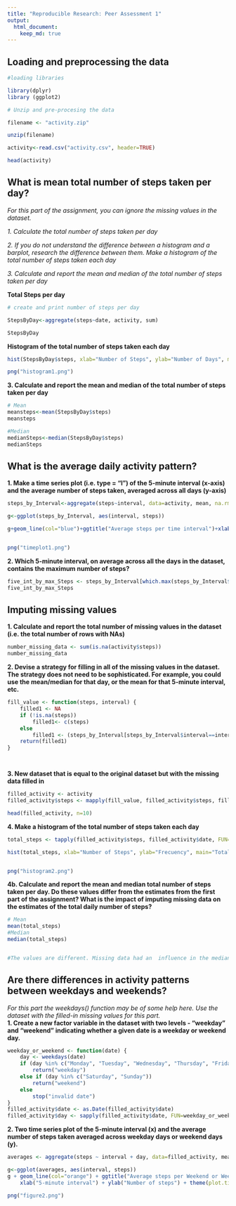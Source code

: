 ```yaml
---
title: "Reproducible Research: Peer Assessment 1"
output: 
  html_document:
    keep_md: true
---
```



## Loading and preprocessing the data

```r
#loading libraries

library(dplyr)
library (ggplot2)

# Unzip and pre-procesing the data

filename <- "activity.zip"

unzip(filename)

activity<-read.csv("activity.csv", header=TRUE)

head(activity)


```




## What is mean total number of steps taken per day?

*For this part of the assignment, you can ignore the missing values in the dataset.*

*1. Calculate the total number of steps taken per day*

*2. If you do not understand the difference between a histogram and a barplot, research the difference between them. Make a histogram of the total number of steps taken each day*

*3. Calculate and report the mean and median of the total number of steps taken per day*

**Total Steps per day**

```r


# create and print number of steps per day

StepsByDay<-aggregate(steps~date, activity, sum)

StepsByDay

```

**Histogram of the total number of steps taken each day**

```r

hist(StepsByDay$steps, xlab="Number of Steps", ylab="Number of Days", main="Total Number of Steps by day")

png("histogram1.png")


```

**3. Calculate and report the mean and median of the total number of steps taken per day**
```r
# Mean
meansteps<-mean(StepsByDay$steps)
meansteps

#Median
medianSteps<-median(StepsByDay$steps)
medianSteps

```



## What is the average daily activity pattern?

**1. Make a time series plot (i.e. type = "l") of the 5-minute interval (x-axis) and the average number of steps taken, averaged across all days (y-axis)**   


```r

steps_by_Interval<-aggregate(steps~interval, data=activity, mean, na.rm=TRUE)

g<-ggplot(steps_by_Interval, aes(interval, steps))

g+geom_line(col="blue")+ggtitle("Average steps per time interval")+xlab("Time")+ylab("Steps")+theme(plot.title = element_text(face="bold", size=18))


png("timeplot1.png")

```

**2. Which 5-minute interval, on average across all the days in the dataset, contains the maximum number of steps?**

```r

five_int_by_max_Steps <- steps_by_Interval[which.max(steps_by_Interval$steps),]$interval
five_int_by_max_Steps


```



## Imputing missing values
**1. Calculate and report the total number of missing values in the dataset (i.e. the total number of rows with NAs)**  
```r
number_missing_data <- sum(is.na(activity$steps))
number_missing_data

```

**2. Devise a strategy for filling in all of the missing values in the dataset. The strategy does not need to be sophisticated. For example, you could use the mean/median for that day, or the mean for that 5-minute interval, etc.** 
```r

fill_value <- function(steps, interval) {
    filled1 <- NA
    if (!is.na(steps))
        filled1<- c(steps)
    else
        filled1 <- (steps_by_Interval[steps_by_Interval$interval==interval, "steps"])
    return(filled1)
}




```

**3. New dataset that is equal to the original dataset but with the missing data filled in**   

```r
filled_activity <- activity
filled_activity$steps <- mapply(fill_value, filled_activity$steps, filled_activity$interval)

head(filled_activity, n=10)


```
**4. Make a histogram of the total number of steps taken each day** 


```r
total_steps <- tapply(filled_activity$steps, filled_activity$date, FUN=sum)

hist(total_steps, xlab="Number of Steps", ylab="Frecuency", main="Total Number of Steps by day")


png("histogram2.png")
```


**4b. Calculate and report the mean and median total number of steps taken per day. Do these values differ from the estimates from the first part of the assignment? What is the impact of imputing missing data on the estimates of the total daily number of steps?**  

```r
# Mean
mean(total_steps)
#Median
median(total_steps)


#The values are different. Missing data had an  influence in the median value. 

```




## Are there differences in activity patterns between weekdays and weekends?

*For this part the weekdays() function may be of some help here. Use the dataset with the filled-in missing values for this part.*  
**1. Create a new factor variable in the dataset with two levels - "weekday" and "weekend" indicating whether a given date is a weekday or weekend day.**

```r
weekday_or_weekend <- function(date) {
    day <- weekdays(date)
    if (day %in% c("Monday", "Tuesday", "Wednesday", "Thursday", "Friday"))
        return("weekday")
    else if (day %in% c("Saturday", "Sunday"))
        return("weekend")
    else
        stop("invalid date")
}
filled_activity$date <- as.Date(filled_activity$date)
filled_activity$day <- sapply(filled_activity$date, FUN=weekday_or_weekend)


```

**2. Two time series plot of the 5-minute interval (x) and the average number of steps taken averaged across weekday days or weekend days (y).**  

```r

averages <- aggregate(steps ~ interval + day, data=filled_activity, mean)

g<-ggplot(averages, aes(interval, steps)) 
g + geom_line(col="orange") + ggtitle("Average steps per Weekend or Weekday")+facet_grid(day ~ .) +
    xlab("5-minute interval") + ylab("Number of steps") + theme(plot.title = element_text(face="bold", size=18))

png("figure2.png")

```





